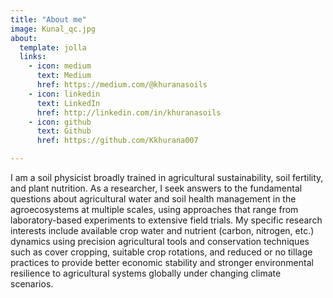 ```yaml
---
title: "About me"
image: Kunal_qc.jpg
about:
  template: jolla
  links:
    - icon: medium
      text: Medium
      href: https://medium.com/@khuranasoils
    - icon: linkedin
      text: LinkedIn
      href: http://linkedin.com/in/khuranasoils 
    - icon: github
      text: Github
      href: https://github.com/Kkhurana007 

---
```


I am a soil physicist broadly trained in agricultural sustainability, soil fertility, and plant nutrition. As a researcher, I seek answers to the fundamental questions about agricultural water and soil health management in the agroecosystems at multiple scales, using approaches that range from laboratory-based experiments to extensive field trials. My specific research interests include available crop water and nutrient (carbon, nitrogen, etc.) dynamics using precision agricultural tools and conservation techniques such as cover cropping, suitable crop rotations, and reduced or no tillage practices to provide better economic stability and stronger environmental resilience to agricultural systems globally under changing climate scenarios.
